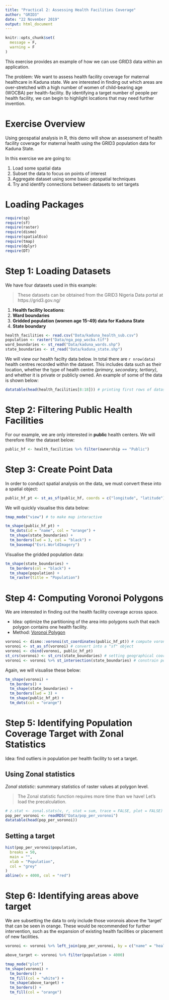 ```yaml
---
title: "Practical 2: Assessing Health Facilities Coverage"
author: "GRID3"
date: "22 November 2019"
output: html_document
---
```


```r
knitr::opts_chunk$set(
  message = F,
  warning = F
)
```


This exercise provides an example of how we can use GRID3 data within an application. 

The problem: We want to assess health facility coverage for maternal healthcare in Kaduna state. We are interested in finding out which areas are over-stretched with a high number of women of child-bearing age (WOCBA) per health-facility. By identifying a target number of people per health facility, we can begin to highlight locations that may need further invention. 

# Exercise Overview {-}

Using geospatial analysis in R, this demo will show an assessment of health facility coverage for maternal health using the GRID3 population data for Kaduna State.

In this exercise we are going to:

1. Load some spatial data
2. Subset the data to focus on points of interest
3. Aggregate dataset using some basic geospatial techniques
4. Try and identify connections between datasets to set targets

# Loading Packages

```r
require(sp)
require(sf)
require(raster)
require(dismo)
require(spatialEco)
require(tmap)
require(dplyr)
require(DT)
```

# Step 1: Loading Datasets

We have four datasets used in this example:

> These datasets can be obtained from the GRID3 Nigeria Data portal at https://grid3.gov.ng/

1. **Health facility locations**: 
2. **Ward boundaries**
3. **Gridded population (women age 15-49) data for Kaduna State**
4. **State boundary **

```r
health_facilities <- read.csv("Data/kaduna_health_sub.csv")
population <- raster("Data/nga_pop_wocba.tif")
ward_boundaries <- st_read("Data/kaduna_wards.shp")
state_boundaries <- st_read("Data/kaduna_state.shp")
```

We will view our health facilty data below. In total there are `r nrow(data)` health centres recorded within the dataset. This includes data such as their location, whether the type of health centre *(primary, secondary, tertiary)*, and whether it is private or publicly owned. An example of some of the data is shown below:

```r
datatable(head(health_facilities[8:18])) # printing first rows of dataset
```

# Step 2: Filtering Public Health Facilities
For our example, we are only interested in **public** health centers. We will therefore filter the dataset below:

```r
public_hf <- health_facilities %>% filter(ownership == "Public")
```

# Step 3: Create Point Data
In order to conduct spatial analysis on the data, we must convert these into a spatial object: 

```r
public_hf_pt <- st_as_sf(public_hf, coords = c("longitude", "latitude"))
```

We will quickly visualise this data below:

```r
tmap_mode("view") # to make map interactive

tm_shape(public_hf_pt) +
  tm_dots(id = "name", col = "orange") +
  tm_shape(state_boundaries) +
  tm_borders(lwd = 3, col = "black") +
  tm_basemap("Esri.WorldImagery")
```

Visualise the gridded population data:

```r
tm_shape(state_boundaries) +
  tm_borders(col = "black") +
  tm_shape(population) +
  tm_raster(title = "Population")
```

# Step 4: Computing Voronoi Polygons

We are interested in finding out the health facility coverage across space. 


- Idea: optimize the  partitioning of the area into polygons such that each polygon contains one health facility.
- Method: [Voronoi Polygon](https://en.wikipedia.org/wiki/Voronoi_diagram)




```r
voronoi <- dismo::voronoi(st_coordinates(public_hf_pt)) # compute voronoi from points coordinates
voronoi <- st_as_sf(voronoi) # convert into a "sf" object
voronoi <- cbind(voronoi, public_hf_pt)
st_crs(voronoi) <- st_crs(state_boundaries) # setting geographical coordinate system
voronoi <- voronoi %>% st_intersection(state_boundaries) # constrain polygon to state boundaries
```

Again, we will visualise these below:

```r
tm_shape(voronoi) +
  tm_borders() +
  tm_shape(state_boundaries) +
  tm_borders(lwd = 3) +
  tm_shape(public_hf_pt) +
  tm_dots(col = "orange")
```

# Step 5: Identifying Population Coverage Target with Zonal Statistics


Idea: find outliers in population per health facility to set a target.

## Using Zonal statistics
*Zonal statistic*: summmary statistics of raster values at polygon level.

> The Zonal statistic function requires more time than we have! Let's load the precalculation.

```r
# z.stat <- zonal.stats(v, r, stat = sum, trace = FALSE, plot = FALSE)
pop_per_voronoi <- readRDS("Data/pop_per_voronoi")
datatable(head(pop_per_voronoi))
```

## Setting a target

```r
hist(pop_per_voronoi$population,
  breaks = 50,
  main = "",
  xlab = "Population",
  col = "grey"
)
abline(v = 4000, col = "red")
```

# Step 6: Identifying areas above target

We are subsetting the data to only include those voronois above the 'target' that can be seen in orange. These would be recommended for further intervention, such as the expansion of existing health facilities or placement of new facilities.

```r
voronoi <- voronoi %>% left_join(pop_per_voronoi, by = c("name" = "health_facility"))

above_target <- voronoi %>% filter(population > 4000)

tmap_mode("plot")
tm_shape(voronoi) +
  tm_borders() +
  tm_fill(col = "white") +
  tm_shape(above_target) +
  tm_borders() +
  tm_fill(col = "orange")
```

